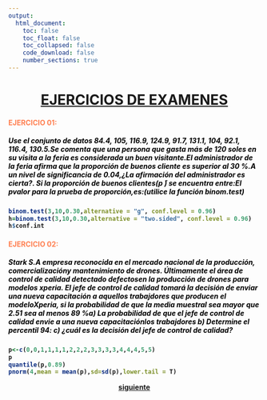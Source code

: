 ```yaml
---
output:
  html_document:
    toc: false
    toc_float: false
    toc_collapsed: false
    code_download: false
    number_sections: true
---
```

<div class="container-fluid main-container">
<div id="header">
<h1 class="title toc-ignore">
<B>
<center>
<u>EJERCICIOS DE EXAMENES</u>
</center>
</div>
</div>


<div class="container">
<div class="jumbotron">
<h4 align="left" class="autor">
<B><FONT COLOR=	#FF7F50>EJERCICIO 01:</FONT></h4>
<h5><FONT COLOR=	#000000>Use el conjunto de datos 84.4, 105, 116.9, 124.9, 91.7, 131.1, 104, 92.1, 116.4, 130.5.Se comenta que una persona que gasta más de 120 soles en su visita a la feria es considerada un buen visitante.El administrador de la feria afirma que la proporción de buenos cliente es superior al 30 %.A un nivel de significancia de 0.04,¿La afirmación del administrador es cierta?. Si la proporción de buenos clientes(p ̄) se encuentra entre:El pvalor para la prueba de proporción,es:(utilice la función binom.test)
</FONT></h5>
</div>
</div>
<left>
```r
binom.test(3,10,0.30,alternative = "g", conf.level = 0.96)
h=binom.test(3,10,0.30,alternative = "two.sided", conf.level = 0.96)
h$conf.int
```
</left>
<div class="container">
<div class="jumbotron">
<h4 align="left" class="autor">
<B><FONT COLOR=	#FF7F50>EJERCICIO 02:</FONT></h4>
<h5><FONT COLOR=	#000000>Stark S.A empresa reconocida en el mercado nacional de la producción, comercializacióny mantenimiento de drones. Últimamente el área de control de calidad detectado defectosen la producción de drones para modelos xperia. El jefe de control de calidad tomará la decisión de enviar una nueva capacitación a aquellos trabajdores que producen el modeloXperia, si la probabilidad de que la media muestral sea mayor que 2.51 sea al menos 89 %a) La probabilidad de que el jefe de control de calidad envie a una nueva capacitaciónlos trabajdores b) Determine el percentil 94: c) ¿cuál es la decisión del jefe de control de calidad?
</FONT></h5>
</div>
</div>
<left>
```r
p<-c(0,0,1,1,1,1,2,2,2,3,3,3,3,4,4,4,5,5)
p
quantile(p,0.89)
pnorm(4,mean = mean(p),sd=sd(p),lower.tail = T)
```
</left>
  <p align="center" class="lead">
    <a class="btn btn-primary btn-lg "
href="NOSOTROS.html" >siguiente</a>
  </p>


